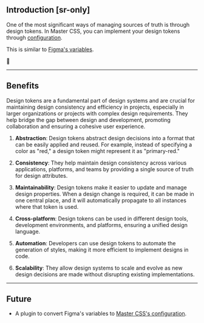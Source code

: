 ## Introduction [sr-only]
One of the most significant ways of managing sources of truth is through design tokens. In Master CSS, you can implement your design tokens through [configuration](/reference/configuration).

This is similar to [Figma's variables](https://help.figma.com/hc/en-us/articles/15145852043927-Create-and-manage-variables).

🚧

---

## Benefits
Design tokens are a fundamental part of design systems and are crucial for maintaining design consistency and efficiency in projects, especially in larger organizations or projects with complex design requirements. They help bridge the gap between design and development, promoting collaboration and ensuring a cohesive user experience.

1. **Abstraction**: Design tokens abstract design decisions into a format that can be easily applied and reused. For example, instead of specifying a color as "red," a design token might represent it as "primary-red."

2. **Consistency**: They help maintain design consistency across various applications, platforms, and teams by providing a single source of truth for design attributes.

3. **Maintainability**: Design tokens make it easier to update and manage design properties. When a design change is required, it can be made in one central place, and it will automatically propagate to all instances where that token is used.

4. **Cross-platform**: Design tokens can be used in different design tools, development environments, and platforms, ensuring a unified design language.

5. **Automation**: Developers can use design tokens to automate the generation of styles, making it more efficient to implement designs in code.

6. **Scalability**: They allow design systems to scale and evolve as new design decisions are made without disrupting existing implementations.

---

## Future
- A plugin to convert Figma's variables to [Master CSS's configuration](/reference/configuration).